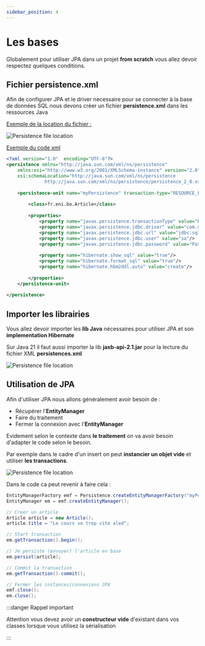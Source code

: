 ```yaml
---
sidebar_position: 4
---
```


# Les bases

Globalement pour utiliser JPA dans un projet **from scratch** vous allez devoir respectez quelques conditions.

## Fichier persistence.xml

Afin de configurer JPA et le driver necessaire pour se connecter à la base de données SQL nous devons créer un fichier **persistence.xml** dans les ressources Java

<u>Exemple de la location du fichier :</u>

![Persistence file location](img/persistence.png)

<u>Exemple du code xml </u>

```xml
<?xml version="1.0"  encoding="UTF-8"?>
<persistence xmlns="http://java.sun.com/xml/ns/persistence"
	xmlns:xsi="http://www.w3.org/2001/XMLSchema-instance" version="2.0"
	xsi:schemaLocation="http://java.sun.com/xml/ns/persistence
              http://java.sun.com/xml/ns/persistence/persistence_2_0.xsd">
	
	<persistence-unit name="myPersistence" transaction-type="RESOURCE_LOCAL">
	
		<class>fr.eni.bo.Article</class>
		
		<properties>
		    <property name="javax.persistence.transactionType" value="RESOURCE_LOCAL"/>
			<property name="javax.persistence.jdbc.driver" value="com.microsoft.sqlserver.jdbc.SQLServerDriver"/>
			<property name="javax.persistence.jdbc.url" value="jdbc:sqlserver://localhost:1433;databaseName=DB_Demo;trustServerCertificate=true"/>
			<property name="javax.persistence.jdbc.user" value="sa"/>
			<property name="javax.persistence.jdbc.password" value="Pa$$w0rd"/>
			
			<property name="hibernate.show_sql" value="true"/>
			<property name="hibernate.format_sql" value="true"/>
			<property name="hibernate.hbm2ddl.auto" value="create"/>
			
		</properties>
	</persistence-unit>
	
</persistence>
```

## Importer les librairies

Vous allez devoir importer les **lib Java** nécessaires pour utiliser JPA et son **implementation Hibernate**

Sur Java 21 il faut aussi importer la lib **jaxb-api-2.1.jar** pour la lecture du fichier XML **persistences.xml**

![Persistence file location](img/lib-jar.png)

## Utilisation de JPA

Afin d'utiliser JPA nous allons généralement avoir besoin de :
- Récupérer l'**EntityManager**
- Faire du traitement
- Fermer la connexion avec l'**EntityManager**

Evidement selon le contexte dans **le traitement** on va avoir besoin d'adapter le code selon le besoin.

Par exemple dans le cadre d'un insert on peut **instancier un objet vide** et utiliser **les transactions**.


![Persistence file location](img/ex_sequence_insert_article.png)

Dans le code ca peut revenir à faire cela : 

```java
EntityManagerFactory emf = Persistence.createEntityManagerFactory("myPersistence");
EntityManager em = emf.createEntityManager();

// Creer un article
Article article = new Article();
article.title = "Le cours va trop vite aled";

// Start transaction
em.getTransaction().begin();

// Je persiste (envoyer) l'article en base
em.persist(article);

// Commit la transaction
em.getTransaction().commit();

// Fermer les instances/connexions JPA
emf.close();
em.close();
```

:::danger Rappel important

Attention vous devez avoir un **constructeur vide** d'existant dans vos classes lorsque vous utilisez la sérialisation

:::